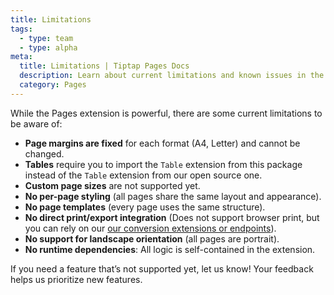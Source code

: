 ```yaml
---
title: Limitations
tags:
  - type: team
  - type: alpha
meta:
  title: Limitations | Tiptap Pages Docs
  description: Learn about current limitations and known issues in the Tiptap Pages extension.
  category: Pages
---
```



While the Pages extension is powerful, there are some current limitations to be aware of:

- **Page margins are fixed** for each format (A4, Letter) and cannot be changed.
- **Tables** require you to import the `Table` extension from this package instead of the `Table` extension from our open source one.
- **Custom page sizes** are not supported yet.
- **No per-page styling** (all pages share the same layout and appearance).
- **No page templates** (every page uses the same structure).
- **No direct print/export integration** (Does not support browser print, but you can rely on our [our conversion extensions or endpoints](/conversion/import-export/docx)).
- **No support for landscape orientation** (all pages are portrait).
- **No runtime dependencies**: All logic is self-contained in the extension.

<Callout title="Help us improve!" variant="info">
  If you need a feature that’s not supported yet, let us know! Your feedback helps us prioritize new features.
</Callout> 